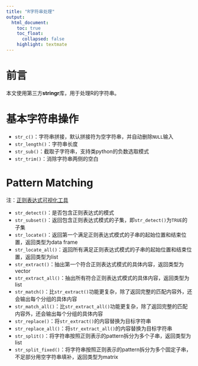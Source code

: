 ```yaml
---
title: "R字符串处理"
output:
  html_document:
    toc: true
    toc_float: 
      collapsed: false
    highlight: textmate
---
```


# 前言
本文使用第三方**stringr**库，用于处理R的字符串。

# 基本字符串操作
* `str_c()`：字符串拼接，默认拼接符为空字符串，并自动删除`NULL`输入
* `str_length()`：字符串长度
* `str_sub()`：截取子字符串，支持类python的负数选取模式
* `str_trim()`：消除字符串两侧的空白

# Pattern Matching
注：[正则表达式可视化工具](https://regexper.com/)

* `str_detect()`：是否包含正则表达式的模式
* `str_subset()`：返回包含正则表达式模式的子集，即`str_detect()`为`TRUE`的子集
* `str_locate()`：返回第一个满足正则表达式模式的子串的起始位置和结束位置，返回类型为data frame
* `str_locate_all()`：返回所有满足正则表达式模式的子串的起始位置和结束位置，返回类型为list
* `str_extract()`：抽出第一个符合正则表达式模式的具体内容，返回类型为vector
* `str_extract_all()`：抽出所有符合正则表达式模式的具体内容，返回类型为list
* `str_match()`：比`str_extract()`功能更复杂，除了返回完整的匹配内容外，还会输出每个分组的具体内容
* `str_match_all()`：比`str_extract_all()`功能更复杂，除了返回完整的匹配内容外，还会输出每个分组的具体内容
* `str_replace()`：将`str_extract()`的内容替换为目标字符串
* `str_replace_all()`：将`str_extract_all()`的内容替换为目标字符串
* `str_split()`：将字符串按照正则表示的pattern拆分为多个子串，返回类型为list
* `str_split_fixed()`：将字符串按照正则表示的pattern拆分为多个固定子串，不足部分用空字符串填补，返回类型为matrix


